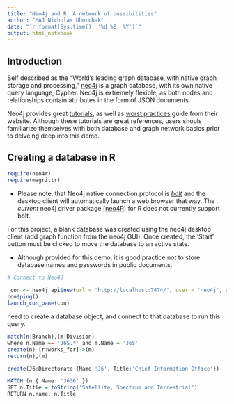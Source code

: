 ```yaml
---
title: "Neo4j and R: A network of possibilities"
author: "MAJ Nicholas Uhorchak"
date: "`r format(Sys.time(), '%d %B, %Y')`"
output: html_notebook
---
```

## Introduction
Self described as the "World's leading graph database, with native graph storage and processing," [neo4j](https://neo4j.com/) is a graph database, with its own native query language, Cypher. Neo4j is extremely flexible, as both nodes and relationships contain attributes in the form of JSON documents.   

Neo4j provides great [tutorials](https://neo4j.com/graphacademy/online-training/), as well as [worst practices](https://neo4j.com/blog/dark-side-neo4j-worst-practices/) guide from their website.  Although these tutorials are great references, users shouls familiarize themselves with both database and graph network basics prior to delveing deep into this demo.

## Creating a database in R

```r
require(neo4r)
require(magrittr)
```

- Please note, that Neo4j native connection protocol is [*bolt*](https://boltprotocol.org/) and the desktop client will automatically launch a web browser that way.  The *current* neo4j driver package [(neo4R)](https://github.com/neo4j-rstats/neo4r) for R does not currently support bolt.

For this project, a blank database was created using the neo4j desktop client (add graph function from the neo4j GUI).  Once created, the 'Start' button must be clicked to move the database to an active state.

- Although provided for this demo, it is good practice not to store database names and passwords in public documents.
```r
# Connect to Neo4J
 
 con <- neo4j_api$new(url = 'http://localhost:7474/', user = 'neo4j', password = 'markdown')
con$ping() 
launch_con_pane(con)
```


need to create a database object, and connect to that database to run this query.

```r
match(n:Branch),(m:Division)
where n.Name =~ 'J6S.*' and m.Name = 'J6S'
create(n)-[r:works_for]->(m)
return(n),(m)
```

```r
create(J6:Directorate {Name:'J6', Title:'Chief Information Office'})
```

```r
MATCH (n { Name: 'J636' })
SET n.Title = toString('Satellite, Spectrum and Terrestrial')
RETURN n.name, n.Title
```

